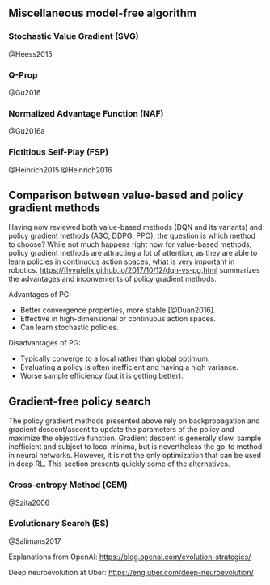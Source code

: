 
## Miscellaneous model-free algorithm

### Stochastic Value Gradient (SVG)

@Heess2015


### Q-Prop

@Gu2016

### Normalized Advantage Function (NAF)

@Gu2016a


### Fictitious Self-Play (FSP)

@Heinrich2015 @Heinrich2016


## Comparison between value-based and policy gradient methods

Having now reviewed both value-based methods (DQN and its variants) and policy gradient methods (A3C, DDPG, PPO), the question is which method to choose? While not much happens right now for value-based methods, policy gradient methods are attracting a lot of attention, as they are able to learn policies in continuous action spaces, what is very important in robotics.  <https://flyyufelix.github.io/2017/10/12/dqn-vs-pg.html> summarizes the advantages and inconvenients of policy gradient methods.

Advantages of PG:

* Better convergence properties, more stable [@Duan2016].
* Effective in high-dimensional or continuous action spaces.
* Can learn stochastic policies.

Disadvantages of PG:

* Typically converge to a local rather than global optimum.
* Evaluating a policy is often inefficient and having a high variance.
* Worse sample efficiency (but it is getting better).

## Gradient-free policy search

The policy gradient methods presented above rely on backpropagation and gradient descent/ascent to update the parameters of the policy and maximize the objective function. Gradient descent is generally slow, sample inefficient and subject to local minima, but is nevertheless the go-to method in neural networks. However, it is not the only optimization that can be used in deep RL. This section presents quickly some of the alternatives.

### Cross-entropy Method (CEM)

@Szita2006

### Evolutionary Search (ES)

@Salimans2017

Explanations from OpenAI: <https://blog.openai.com/evolution-strategies/>

Deep neuroevolution at Uber: <https://eng.uber.com/deep-neuroevolution/>
